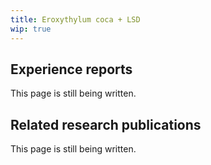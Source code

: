 ---
title: Eroxythylum coca + LSD
wip: true
---

## Experience reports

This page is still being written.

## Related research publications

This page is still being written.

